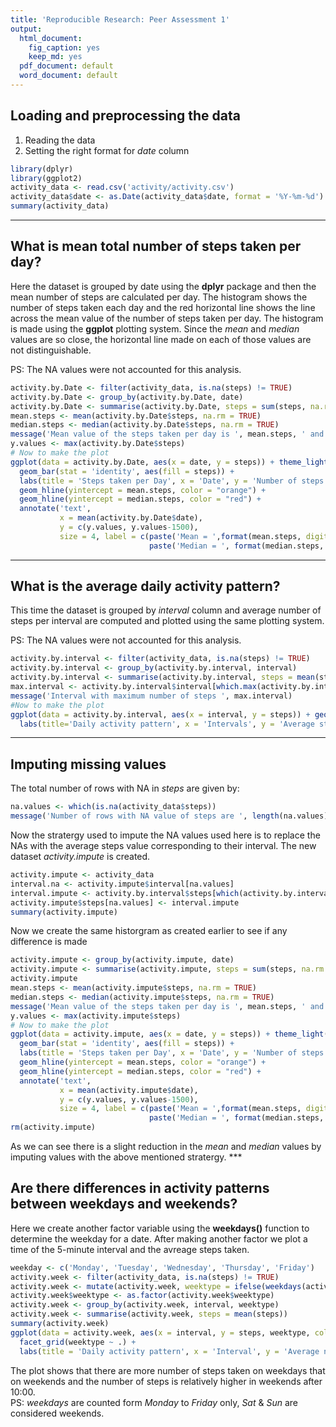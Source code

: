 ```yaml
---
title: 'Reproducible Research: Peer Assessment 1'
output:
  html_document:
    fig_caption: yes
    keep_md: yes
  pdf_document: default
  word_document: default
---
```



## Loading and preprocessing the data

1. Reading the data
2. Setting the right format for *date* column

```r
library(dplyr)
library(ggplot2)
activity_data <- read.csv('activity/activity.csv')
activity_data$date <- as.Date(activity_data$date, format = '%Y-%m-%d')
summary(activity_data)
```
***


## What is mean total number of steps taken per day?

Here the dataset is grouped by date using the **dplyr** package and then the mean number of steps are calculated
per day. The histogram shows the number of steps taken each day and the red horizontal line shows the line across
the mean value of the number of steps taken per day. The histogram is made using the **ggplot** plotting system.
Since the *mean* and *median* values are so close, the horizontal line made on each of those values are not
distinguishable.  

PS: The NA values were not accounted for this analysis.

```r
activity.by.Date <- filter(activity_data, is.na(steps) != TRUE)
activity.by.Date <- group_by(activity.by.Date, date)
activity.by.Date <- summarise(activity.by.Date, steps = sum(steps, na.rm = TRUE))
mean.steps <- mean(activity.by.Date$steps, na.rm = TRUE)
median.steps <- median(activity.by.Date$steps, na.rm = TRUE)
message('Mean value of the steps taken per day is ', mean.steps, ' and median value is ', median.steps)
y.values <- max(activity.by.Date$steps)
# Now to make the plot
ggplot(data = activity.by.Date, aes(x = date, y = steps)) + theme_light() + 
  geom_bar(stat = 'identity', aes(fill = steps)) +
  labs(title = 'Steps taken per Day', x = 'Date', y = 'Number of steps') +
  geom_hline(yintercept = mean.steps, color = "orange") +
  geom_hline(yintercept = median.steps, color = "red") +
  annotate('text', 
           x = mean(activity.by.Date$date), 
           y = c(y.values, y.values-1500),
           size = 4, label = c(paste('Mean = ',format(mean.steps, digits = 2, nsmall = 3)),
                               paste('Median = ', format(median.steps, digits = 2, nsmall = 3))))
```
***


## What is the average daily activity pattern?

This time the dataset is grouped by *interval* column and average number of steps per interval are computed and
plotted using the same plotting system.  

PS: The NA values were not accounted for this analysis.

```r
activity.by.interval <- filter(activity_data, is.na(steps) != TRUE)
activity.by.interval <- group_by(activity.by.interval, interval)
activity.by.interval <- summarise(activity.by.interval, steps = mean(steps, na.rm = TRUE))
max.interval <- activity.by.interval$interval[which.max(activity.by.interval$steps)]
message('Interval with maximum number of steps ', max.interval)
#Now to make the plot
ggplot(data = activity.by.interval, aes(x = interval, y = steps)) + geom_line(color = 'steelblue') +
  labs(title='Daily activity pattern', x = 'Intervals', y = 'Average steps per interval')
```
***


## Imputing missing values

The total number of rows with NA in *steps* are given by:

```r
na.values <- which(is.na(activity_data$steps))
message('Number of rows with NA value of steps are ', length(na.values))
```

Now the stratergy used to impute the NA values used here is to replace the NAs with the average steps value
corresponding to their interval. The new dataset *activity.impute* is created.

```r
activity.impute <- activity_data
interval.na <- activity.impute$interval[na.values]
interval.impute <- activity.by.interval$steps[which(activity.by.interval$interval == interval.na)]
activity.impute$steps[na.values] <- interval.impute
summary(activity.impute)
```

Now we create the same historgram as created earlier to see if any difference is made

```r
activity.impute <- group_by(activity.impute, date)
activity.impute <- summarise(activity.impute, steps = sum(steps, na.rm = TRUE))
activity.impute
mean.steps <- mean(activity.impute$steps, na.rm = TRUE)
median.steps <- median(activity.impute$steps, na.rm = TRUE)
message('Mean value of the steps taken per day is ', mean.steps, ' and median value is ', median.steps)
y.values <- max(activity.impute$steps)
# Now to make the plot
ggplot(data = activity.impute, aes(x = date, y = steps)) + theme_light() + 
  geom_bar(stat = 'identity', aes(fill = steps)) +
  labs(title = 'Steps taken per Day', x = 'Date', y = 'Number of steps') +
  geom_hline(yintercept = mean.steps, color = "orange") +
  geom_hline(yintercept = median.steps, color = "red") +
  annotate('text', 
           x = mean(activity.impute$date), 
           y = c(y.values, y.values-1500),
           size = 4, label = c(paste('Mean = ',format(mean.steps, digits = 2, nsmall = 3)),
                               paste('Median = ', format(median.steps, digits = 2, nsmall = 3))))
rm(activity.impute)
```

As we can see there is a slight reduction in the *mean* and *median* values by imputing values with the above mentioned stratergy.
***

## Are there differences in activity patterns between weekdays and weekends?

Here we create another factor variable using the **weekdays()** function to determine the weekday for a date.
After making another factor we plot a time of the 5-minute interval and the avreage steps taken.

```r
weekday <- c('Monday', 'Tuesday', 'Wednesday', 'Thursday', 'Friday')
activity.week <- filter(activity_data, is.na(steps) != TRUE)
activity.week <- mutate(activity.week, weektype = ifelse(weekdays(activity.week$date)%in%weekday, 'weekday', 'weekend'))
activity.week$weektype <- as.factor(activity.week$weektype)
activity.week <- group_by(activity.week, interval, weektype)
activity.week <- summarise(activity.week, steps = mean(steps))
summary(activity.week)
ggplot(data = activity.week, aes(x = interval, y = steps, weektype, color = weektype)) +  geom_line() +
  facet_grid(weektype ~ .) +
  labs(title = 'Daily activity pattern', x = 'Interval', y = 'Average number of steps')
```

The plot shows that there are more number of steps taken on weekdays that on weekends and the number of steps is relatively higher in weekends after 10:00.  
PS: *weekdays* are counted form *Monday* to *Friday* only, *Sat* & *Sun* are considered weekends.